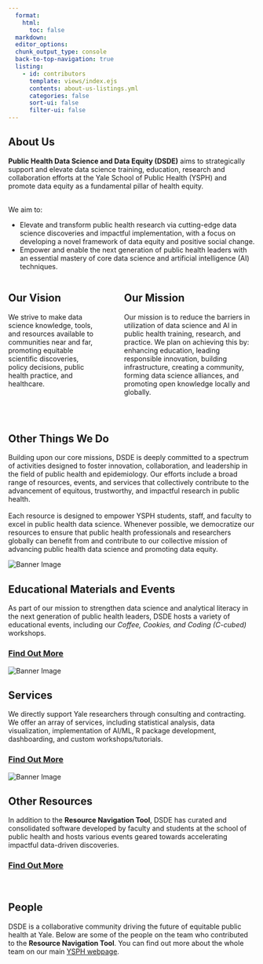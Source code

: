 ```yaml
---
  format:
    html:
      toc: false
  markdown: 
  editor_options: 
  chunk_output_type: console
  back-to-top-navigation: true
  listing:
    - id: contributors
      template: views/index.ejs
      contents: about-us-listings.yml
      categories: false
      sort-ui: false
      filter-ui: false
---
```


::: {.column-screen}
```{=html}
<div class="alt_header">
    <h2 style="pointer-events: none;">About Us</h2>
    <p style="text-align: left;"><strong>Public Health Data Science and Data Equity (DSDE)</strong> aims to strategically support and elevate data science training, education, research and collaboration efforts at the Yale School of Public Health (YSPH) and promote data equity as a fundamental pillar of health equity.</p>
</br>
We aim to:
</br>
<ul>
    <li>Elevate and transform public health research via cutting-edge data science discoveries and impactful implementation, with a focus on developing a novel framework of data equity and positive social change.</li>
    <li>Empower and enable the next generation of public health leaders with an essential mastery of core data science and artificial intelligence (AI) techniques.</li>
  </ul>
</div>
```
:::


::::::: column-page-inset
:::::: columns
::: {.column width="40%"}
```{=html}
<div class="cool-block">
  <h2 style="pointer-events: none;">Our Vision</h2>
  <p>We strive to make data science knowledge, tools, and resources available to communities near and far, promoting equitable scientific discoveries, policy decisions, public health practice, and healthcare.</p>
</div>
```
:::

::: {.column width="2%"}
:::

::: {.column width="58%"}
```{=html}
<div class="cool-block">
  <h2 style="pointer-events: none;">Our Mission</h2>
  <p>Our mission is to reduce the barriers in utilization of data science and AI in public health training, research, and practice. We plan on achieving this by: enhancing education, leading responsible innovation, building infrastructure, creating a community, forming data science alliances, and promoting open knowledge locally and globally.</p>
</div>
```
:::
::::::
:::::::

\

::: column-screen
```{=html}
<div class="subheader">
    <h2>Other Things We Do</h2>
    <p style="text-align: left;">Building upon our core missions, DSDE is deeply committed to a spectrum of activities designed to foster innovation, collaboration, and leadership in the field of public health and epidemiology. Our efforts include a broad range of resources, events, and services that collectively contribute to the advancement of equitous, trustworthy, and impactful research in public health.
</br>
</br>
Each resource is designed to empower YSPH students, staff, and faculty to excel in public health data science. Whenever possible, we democratize our resources to ensure that public health professionals and researchers globally can benefit from and contribute to our collective mission of advancing public health data science and promoting data equity.</p>
</div>
```
:::

::: column-page-inset
```{=html}
<div class="info-container">
  <div class="info-box">
    <div class="more-info-box">
      <div class="banner">
        <img src="Images/DSDE Education Materials crop_AS882982307.jpg" alt="Banner Image">
        <h2 style="pointer-events: none;">Educational Materials and Events</h2>
      </div>
      <div class="content">
        <p>As part of our mission to strengthen data science and analytical literacy in the next generation of public health leaders, DSDE hosts a variety of educational events, including our <i>Coffee, Cookies, and Coding (C-cubed)</i> workshops.</p>
      </div>
      <div class="footer">
        <a href="https://ysph.yale.edu/public-health-research-and-practice/research-centers-and-initiatives/public-health-data-science-and-data-equity/resources/educational-materials/" title="Listing page">
          <h3 style="pointer-events: none;">Find Out More</h3>
          <i class="more-info-icon bi bi-arrow-right-circle-fill"></i>
        </a>
      </div>
    </div>
  </div>

  <div class="info-box">
    <div class="more-info-box">
      <div class="banner">
        <img src="Images/AdobeStock_215933176.jpeg" alt="Banner Image">
        <h2 style="pointer-events: none;">Services</h2>
      </div>
      <div class="content">
        <p>We directly support Yale researchers through consulting and contracting. We offer an array of services, including statistical analysis, data visualization, implementation of AI/ML, R package development, dashboarding, and custom workshops/tutorials.</p>
      </div>
      <div class="footer">
        <a href="https://ysph.yale.edu/public-health-research-and-practice/research-centers-and-initiatives/public-health-data-science-and-data-equity/services/" title="Listing page">
          <h3 style="pointer-events: none;">Find Out More</h3>
          <i class="more-info-icon bi bi-arrow-right-circle-fill"></i>
        </a>
      </div>
    </div>
  </div>
</div>

<div class="centered-box">
  <div class="more-info-box">
    <div class="banner">
      <img src="Images/DSDE_AS1004839280.jpeg" alt="Banner Image">
      <h2 style="pointer-events: none;">Other Resources</h2>
    </div>
    <div class="content">
      <p>In addition to the <strong>Resource Navigation Tool</strong>, DSDE has curated and consolidated software developed by faculty and students at the school of public health and hosts various events geared towards accelerating impactful data-driven discoveries.</p>
    </div>
    <div class="footer">
      <a href="https://ysph.yale.edu/public-health-research-and-practice/research-centers-and-initiatives/public-health-data-science-and-data-equity/resources/" title="Listing page">
        <h3 style="pointer-events: none;">Find Out More</h3>
        <i class="more-info-icon bi bi-arrow-right-circle-fill"></i>
      </a>
    </div>
  </div>
</div>
```
:::

\

::: column-screen
```{=html}
</style>
<div class="subheader" style="margin-bottom: 30px">
    <h2>People</h2>
    <p style="text-align: left;">DSDE is a collaborative community driving the future of equitable public health at Yale. Below are some of the people on the team who contributed to the <strong>Resource Navigation Tool</strong>. You can find out more about the whole team on our main <a href="https://ysph.yale.edu/public-health-research-and-practice/research-centers-and-initiatives/public-health-data-science-and-data-equity/people/">YSPH webpage</a>.</p>
</div>
```
:::

::: {#contributors .column-screen-inset}
:::

